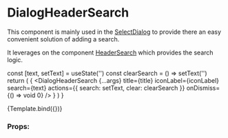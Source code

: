 
<Meta
  title="Components/Dialog/DialogHeaderSearch"
  component={DialogHeaderSearch}
/>

# DialogHeaderSearch

This component is mainly used in the [SelectDialog](/docs/components-dialog-selectdialog--default-story) to provide there an easy convenient solution of adding a search.

It leverages on the component [HeaderSearch](/docs/components-dialog-headersearch-headersearch--default-story) which provides the search logic.

  const [text, setText] = useState('')
  const clearSearch = () => setText('')
  return (
    <NavigationProvider>
      {
        <DialogHeaderSearch
          {...args}
          title={title}
          iconLabel={iconLabel}
          search={text}
          actions={{ search: setText, clear: clearSearch }}
          onDismiss={() => void 0}
        />
      }
    </NavigationProvider>
  )
}

<Canvas>
  <Story
    name="Default"
    args={{
      title: 'Select Dialog Header',
      iconLabel: 'Open search',
      buttonText: 'Reset Notification',
      buttonTone: Tone.primary,
    }}
  >
    {Template.bind({})}
  </Story>
</Canvas>

### Props:

<ArgsTable story="Default" />
